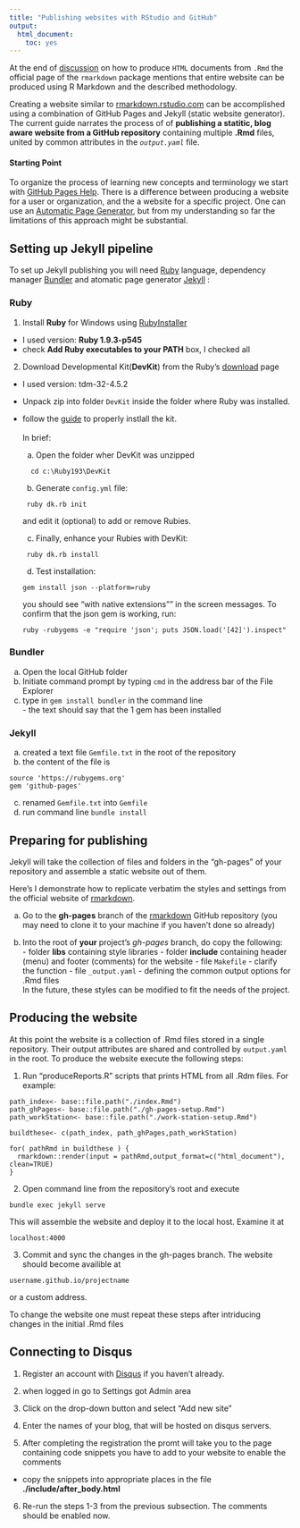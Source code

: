 ```yaml
---
title: "Publishing websites with RStudio and GitHub"
output:
  html_document:
    toc: yes
---
```


At the end of [discussion](http://rmarkdown.rstudio.com/html_document_format.html#creating-a-website) on how to produce <code>HTML</code> documents from <code>.Rmd</code> the official page of the <code>rmarkdown</code> package mentions that entire website can be produced using R Markdown and the described methodology. 

Creating a website similar to [rmarkdown.rstudio.com](rmarkdown.rstudio.com) can be accomplished using a combination of GitHub Pages and Jekyll (static website generator). The current guide narrates the process of of **publishing a statitic, blog aware website from a GitHub repository** containing multiple **.Rmd** files, united by common attributes in the <code>_output.yaml_</code> file.


#### Starting Point

To organize the process of learning new concepts and terminology we start with  [GitHub Pages Help](https://help.github.com/categories/20/articles). There is a difference between producing a website for a user or organization, and the a website for a specific project. One can use an  [Automatic Page Generator](https://help.github.com/articles/creating-pages-with-the-automatic-generator), but from my understanding so far the limitations of this approach might be substantial. 
    
  
## Setting up Jekyll pipeline

To set up Jekyll publishing  you will need [Ruby](https://www.ruby-lang.org/en/) language, dependency manager [Bundler](http://bundler.io/) and atomatic page generator [Jekyll](jekyllrb.com) :  

### Ruby  
  1. Install **Ruby** for Windows using [RubyInstaller](https://www.ruby-lang.org/en/installation/#rubyinstaller)  
  - I used version: **Ruby 1.9.3-p545**
  - check **Add Ruby executables to your PATH** box, I checked all

  2. Download Developmental Kit(**DevKit**) from the Ruby's [download](http://rubyinstaller.org/downloads/) page
  - I used version: tdm-32-4.5.2
  - Unpack zip into folder <code>DevKit</code> inside the folder where Ruby was installed.  
  - follow the [guide](https://github.com/oneclick/rubyinstaller/wiki/Development-kit) to properly instlall the kit.</br>   
In brief:  
    a. Open the folder wher DevKit was unzipped  
```
  cd c:\Ruby193\DevKit 
```  
    b. Generate <code>config.yml</code> file:    
```
 ruby dk.rb init
```  
 and edit it (optional) to add or remove Rubies. 
 
    c. Finally, enhance your Rubies with DevKit:   
```
 ruby dk.rb install
```  
    d. Test installation: 
```
gem install json --platform=ruby
```  
you should see "with native extensions"" in the screen messages. To confirm that the json gem is working, run:
```
ruby -rubygems -e "require 'json'; puts JSON.load('[42]').inspect"
```  

 
### Bundler  
  a. Open the local GitHub folder  
  b. Initiate command prompt by typing <code>cmd</code> in the address bar of the File Explorer  
  c. type in <code>gem install bundler</code> in the command line  
    - the text should say that the 1 gem has been installed  
  
### Jekyll  
  a. created a text file <code>Gemfile.txt</code> in the root of the repository
  b. the content of the file is
```
source 'https://rubygems.org'
gem 'github-pages'
```
  c. renamed <code>Gemfile.txt</code> into <code>Gemfile</code>   
  d. run command line <code>bundle install</code>
    
## Preparing for publishing
 Jekyll will take the collection of files and folders in the "gh-pages" of your repository and assemble a static website out of them. 
 
 
 Here's I demonstrate how to replicate verbatim the styles and settings from the official website of [rmarkdown](https://github.com/rstudio/rmarkdown/tree/gh-pages).

  a. Go to the **gh-pages** branch of the [rmarkdown](https://github.com/rstudio/rmarkdown/tree/gh-pages) GitHub repository (you may need to clone it to your machine if you haven't done so already)

  b. Into the root of **your** project's _gh-pages_ branch, do copy the following:  
    - folder **libs** containing style libraries
    - folder **include** containing header (menu) and footer (comments) for the website
    - file <code>Makefile</code> - clarify the function
    - file <code>_output.yaml</code> - defining the common output options for .Rmd files     
    In the future, these styles can be modified to fit the needs of the project. 
  
  
## Producing the website

At this point the website is a collection of .Rmd files stored in a single repository. Their output attributes are shared and controlled by <code>output.yaml</code> in the root.  To produce the website execute the following steps:

1. Run "produceReports.R" scripts that  prints HTML from all .Rdm files. For example:  

```
path_index<- base::file.path("./index.Rmd")
path_ghPages<- base::file.path("./gh-pages-setup.Rmd")
path_workStation<- base::file.path("./work-station-setup.Rmd")

buildthese<- c(path_index, path_ghPages,path_workStation)

for( pathRmd in buildthese ) {
  rmarkdown::render(input = pathRmd,output_format=c("html_document"), clean=TRUE)
}
```

2. Open command line from the repository's root and execute
```
bundle exec jekyll serve
```
This will assemble the website and deploy it to the local host. Examine it at
```
localhost:4000
```

3. Commit and sync the changes in the gh-pages branch. The website should become availible at 
```
username.github.io/projectname
```
or a custom address.

To change the website one must repeat these steps after intriducing changes in the initial .Rmd files


## Connecting to Disqus

1. Register an account with [Disqus](disqus.com) if you haven't already.

2. when logged in go to Settings got Admin area 

3. Click on the drop-down button and select "Add new site"

4. Enter the names of your blog, that will be hosted on disqus servers.

5. After completing the registration the promt will take you to the page containing code snippets you have to add to your website to enable the comments
  - copy the snippets into appropriate places in the file **./include/after_body.html**
  
6. Re-run the steps 1-3 from the previous subsection. The comments should be enabled now.

  
  
  
  
  
  
  
  
  
  
  
  
  
  
  
  
  
  
  
  
  
  
  
  
  
  
  
  
  
  
  
  
  
